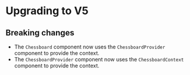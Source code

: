 
<Meta title="Upgrade Guides/Upgrading to V5" />

# Upgrading to V5

## Breaking changes

- The `Chessboard` component now uses the `ChessboardProvider` component to provide the context.
- The `ChessboardProvider` component now uses the `ChessboardContext` component to provide the context.
